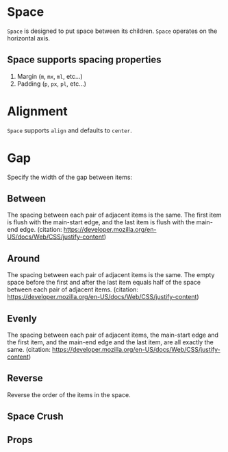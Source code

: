 
<Meta component={Space} title="Docs/Space" />

# Space

`Space` is designed to put space between its children. `Space` operates on the horizontal axis.

<Editor code={storyBasic} />

## Space supports spacing properties

1. Margin (`m`, `mx`, `ml`, etc...)
2. Padding (`p`, `px`, `pl`, etc...)

# Alignment

`Space` supports `align` and defaults to `center`.

<Editor code={storyProperties} />

# Gap

Specify the width of the gap between items:

<Editor code={storyGap} />

## Between

The spacing between each pair of adjacent items is the same. The first item is flush with the main-start edge, and the last item is flush with the main-end edge. (citation: https://developer.mozilla.org/en-US/docs/Web/CSS/justify-content)

<Editor code={storyBetween} />

## Around

The spacing between each pair of adjacent items is the same. The empty space before the first and after the last item equals half of the space between each pair of adjacent items. (citation: https://developer.mozilla.org/en-US/docs/Web/CSS/justify-content)

<Editor code={storyAround} />

## Evenly

The spacing between each pair of adjacent items, the main-start edge and the first item, and the main-end edge and the last item, are all exactly the same. (citation: https://developer.mozilla.org/en-US/docs/Web/CSS/justify-content)

<Editor code={storyEvenly} />

## Reverse

Reverse the order of the items in the space.

<Editor code={storyReverse} />

## Space Crush

<Editor code={storySpaceCrush} />

## Props

<ArgsTable of={Space} exclude={excludedProps} />
